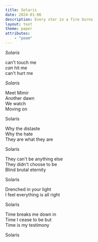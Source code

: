```yaml
---
title: Solaris
date: 2024-01-06
description: Every star in a fire burns
layout: text
theme: paper
attributes:
    - "poem"
---
```



_Solaris_

<Indent />can't touch me<br/>
<Indent />_can_ hit me<br/>
<Indent />can't hurt me

_Solaris_

<Indent />Meet Mimir<br/>
<Indent />Another dawn<br/>
<Indent />We watch<br/>
<Indent />Moving on<br/>

Solaris<br/>

<Indent />Why the distaste<br/>
<Indent />Why the hate<br/>
<Indent />They are what they are<br/>

Solaris<br/>

<Indent />They can't be anything else<br/>
<Indent />They didn't choose to be<br/>
<Indent />Blind brutal eternity<br/>

Solaris<br/>

<Indent />Drenched in your light<br/>
<Indent />I feel everything is all right<br/>

Solaris<br/>

<Indent />Time breaks me down in<br/>
<Indent />Time I cease to be but<br/>
<Indent />Time is my testimony<br/>

Solaris<br/>
